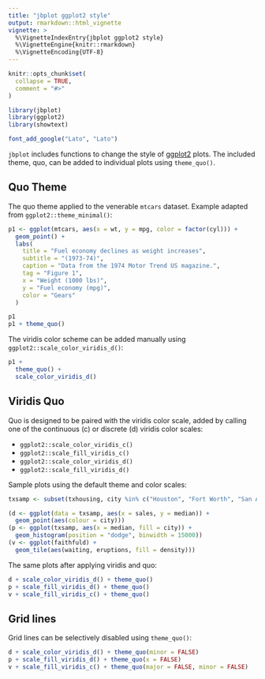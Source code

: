 ```yaml
---
title: "jbplot ggplot2 style"
output: rmarkdown::html_vignette
vignette: >
  %\VignetteIndexEntry{jbplot ggplot2 style}
  %\VignetteEngine{knitr::rmarkdown}
  %\VignetteEncoding{UTF-8}
---
```


```r
knitr::opts_chunk$set(
  collapse = TRUE,
  comment = "#>"
)
```

```r
library(jbplot)
library(ggplot2)
library(showtext)

font_add_google("Lato", "Lato")
```

`jbplot` includes functions to change the style of [ggplot2](https://ggplot2.tidyverse.org) plots.
The included theme, quo, can be added to individual plots using `theme_quo()`.

## Quo Theme

The quo theme applied to the venerable `mtcars` dataset. Example adapted from
`ggplot2::theme_minimal()`:

```r
p1 <- ggplot(mtcars, aes(x = wt, y = mpg, color = factor(cyl))) +
  geom_point() +
  labs(
    title = "Fuel economy declines as weight increases",
    subtitle = "(1973-74)",
    caption = "Data from the 1974 Motor Trend US magazine.",
    tag = "Figure 1",
    x = "Weight (1000 lbs)",
    y = "Fuel economy (mpg)",
    color = "Gears"
  )

p1
p1 + theme_quo()
```

The viridis color scheme can be added manually using `ggplot2::scale_color_viridis_d()`:

```r
p1 +
  theme_quo() +
  scale_color_viridis_d()
```

## Viridis Quo

Quo is designed to be paired with the viridis color scale, added by calling one of the continuous
(c) or discrete (d) viridis color scales:

- `ggplot2::scale_color_viridis_c()`
- `ggplot2::scale_fill_viridis_c()`
- `ggplot2::scale_color_viridis_d()`
- `ggplot2::scale_fill_viridis_d()`

Sample plots using the default theme and color scales:

```r
txsamp <- subset(txhousing, city %in% c("Houston", "Fort Worth", "San Antonio", "Dallas", "Austin"))

(d <- ggplot(data = txsamp, aes(x = sales, y = median)) +
  geom_point(aes(colour = city)))
(p <- ggplot(txsamp, aes(x = median, fill = city)) +
  geom_histogram(position = "dodge", binwidth = 15000))
(v <- ggplot(faithfuld) +
  geom_tile(aes(waiting, eruptions, fill = density)))
```

The same plots after applying viridis and quo:

```r

d + scale_color_viridis_d() + theme_quo()
p + scale_fill_viridis_d() + theme_quo()
v + scale_fill_viridis_c() + theme_quo()
```

## Grid lines

Grid lines can be selectively disabled using `theme_quo()`:

```r
d + scale_color_viridis_d() + theme_quo(minor = FALSE)
p + scale_fill_viridis_d() + theme_quo(x = FALSE)
v + scale_fill_viridis_c() + theme_quo(major = FALSE, minor = FALSE)
```
